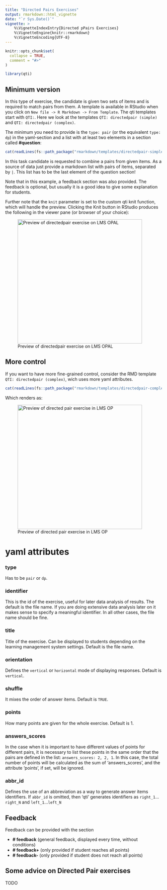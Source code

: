 ```yaml
---
title: "Directed Pairs Exercises"
output: rmarkdown::html_vignette
date: "`r Sys.Date()`"
vignette: >
    %\VignetteIndexEntry{Directed pPairs Exercises}
    %\VignetteEngine{knitr::rmarkdown}
    %\VignetteEncoding{UTF-8}
---
```


```r
knitr::opts_chunk$set(
  collapse = TRUE,
  comment = "#>"
)
```

```r
library(qti)
```

## Minimum version

In this type of exercise, the candidate is given two sets of items and is required to match pairs from them. A template is available in RStudio when you click on `New file -> R Markdown -> From Template`. The qti templates start with `QTI:`. Here we look at the templates `QTI: directedpair (simple)` and `QTI: directedpair (complex)`.

The minimum you need to provide is the `type: pair` (or the equivalent `type: dp`) in the yaml-section and a list with at least two elements in a section called **\#question**:

```r
cat(readLines(fs::path_package("rmarkdown/templates/directedpair-simple/skeleton", "skeleton.Rmd", package = "qti")), sep = '\n')
```

In this task candidate is requested to combine a pairs from given items. As a source of data just provide a markdown list with pairs of items, separated by `|`. This list has to be the last element of the question section!

Note that in this example, a feedback section was also provided. The feedback is
optional, but usually it is a good idea to give some explanation for students.

Further note that the `knit` parameter is set to the custom qti knit function,
which will handle the preview. Clicking the Knit button in RStudio produces the
following in the viewer pane (or browser of your choice):

![Preview of directedpair exercise on LMS OPAL](screenshot_pair1.png){width="400"}

## More control

If you want to have more fine-grained control, consider the RMD template `QTI: directedpair (complex)`, wich uses more yaml attributes.

```r
cat(readLines(fs::path_package("rmarkdown/templates/directedpair-complex/skeleton", "skeleton.Rmd", package = "qti")), sep = '\n')
```

Which renders as:

![Preview of directed pair exercise in LMS OP](screenshot_pair2.png){width="400"}

# yaml attributes

### type

Has to be `pair` or `dp`.

### identifier

This is the id of the exercise, useful for later data analysis of results. The default is the file name. If you are doing extensive data analysis later on it makes sense to
specify a meaningful identifier. In all other cases, the file name should be
fine.

### title

Title of the exercise. Can be displayed to students depending on
the learning management system settings. Default is the file name.

### orientation

Defines the `vertical` or `horizontal` mode of displaying responses. Default is `vertical`.

### shuffle

It mixes the order of answer items. Default is `TRUE`.

###  points

How many points are given for the whole exercise. Default is 1. 

### answers_scores

In the case when it is important to have different values of points for different pairs, it is necessary to list these points in the same order that the pairs are defined in the list: `answers_scores: 2, 2, 1`. In this case, the total number of points will be calculated
as the sum of 'answers_scores', and the attribute 'points', if set, will be ignored.

### abbr_id

Defines the use of an abbreviation as a way to generate answer items identifiers. If `abbr_id` is omitted, then 'qti' generates identifiers as `right_1`...`right_N` and `left_1`...`left_N`

## Feedback

Feedback can be provided with the section

-   **\# feedback** (general feedback, displayed every time, without conditions)
-   **\# feedback+** (only provided if student reaches all points)
-   **\# feedback-** (only provided if student does not reach all points)

## Some advice on Directed Pair exercises 

TODO
